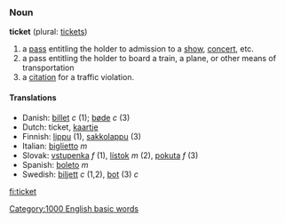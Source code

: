 ===Noun===
'''ticket''' (plural: [[tickets]])

#a [[pass]] entitling the holder to admission to a [[show]], [[concert]], etc.
#a pass entitling the holder to board a train, a plane, or other means of transportation
#a [[citation]] for a traffic violation.  <!-- US only? -->

====Translations====
*Danish: [[billet]] ''c'' (1); [[bøde]] ''c'' (3)
*Dutch: ticket, [[kaartje]]
*Finnish: [[lippu]] (1), [[sakkolappu]] (3)
*Italian: [[biglietto]] ''m''
*Slovak: [[vstupenka#Slovak|vstupenka]] ''f'' (1), [[lístok#Slovak|lístok]] ''m'' (2), [[pokuta#Slovak|pokuta]] ''f'' (3)
*Spanish: [[boleto]] ''m''
*Swedish: [[biljett]] ''c'' (1,2), [[bot]] (3) ''c''

[[fi:ticket]]
[[Category:1000 English basic words]]
